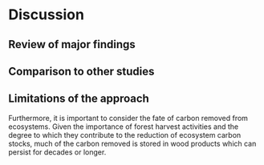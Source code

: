 # Discussion

## Review of major findings

## Comparison to other studies

## Limitations of the approach

Furthermore, it is important to consider the fate of carbon removed from ecosystems. Given the importance of forest harvest activities and the degree to which they contribute to the reduction of ecosystem carbon stocks, much of the carbon removed is stored in wood products which can persist for decades or longer.
